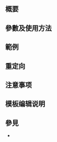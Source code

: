 {{NoteTA|G1=MediaWiki}}{{Documentation subpage}}<!-- 在本行下編輯模板說明 -->

== 概要 ==

== 參數及使用方法 ==

== 範例 ==

== 重定向 ==

== 注意事项 ==

== 模板编辑说明 ==

== 參見 ==
* {{tl|Location map China}}

<includeonly>{{Sandbox other||<!-- 本行下加入模板的分類 -->

}}</includeonly>